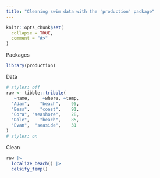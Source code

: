 ```yaml
---
title: "Cleaning swim data with the 'production' package"
---
```


```r
knitr::opts_chunk$set(
  collapse = TRUE,
  comment = "#>"
)
```

Packages

```r
library(production)
```

Data

```r
# styler: off
raw <- tibble::tribble(
   ~name,     ~where, ~temp,
  "Adam",    "beach",    95,
  "Bess",    "coast",    91,
  "Cora", "seashore",    28,
  "Dale",    "beach",    85,
  "Evan",  "seaside",    31
)
# styler: on
```

Clean

```r
raw |> 
  localize_beach() |> 
  celsify_temp()
```
